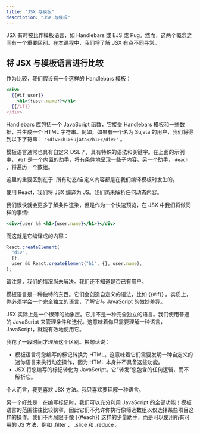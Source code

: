 ```yaml
---
title: "JSX 与模板"
description: "JSX 与模板"
---
```


JSX 有时被比作模板语言，如 Handlebars 或 EJS 或 Pug。然而，这两个概念之间有一个重要区别。在本课程中，我们将了解 JSX 有点不同寻常。

## 将 JSX 与模板语言进行比较

作为比较，我们假设有一个这样的 Handlebars 模板：

```jsx
<div>
  {{#if user}}
    <h1>{{user.name}}</h1>
  {{/if}}
</div>
```

Handlebars 库包括一个 JavaScript 函数，它接受 Handlebars 模板和一些数据，并生成一个 HTML 字符串。例如，如果有一个名为 Sujata 的用户，我们将得到以下字符串： `"<div><h1>Sujata</h1></div>"` 。

模板语言通常也具有自定义 DSL？，具有特殊的语法和关键字。在上面的示例中， `#if` 是一个内置的助手，将有条件地呈现一些子内容。另一个助手， `#each` ，将遍历一个数组。

这里的重要区别在于: 所有动态/自定义内容都是在我们编译模板时发生的。

使用 React，我们将 JSX 编译为 JS。我们尚未解析任何动态内容。

我们很快就会更多了解条件渲染，但是作为一个快速预览，在 JSX 中我们将做同样的事情:

```jsx
<div>{user && <h1>{user.name}</h1>}</div>
```

而这就是它编译成的内容：

```js
React.createElement(
  "div",
  {},
  user && React.createElement("h1", {}, user.name),
);
```

请注意，我们的情况尚未解决。我们还不知道是否已有用户。

模板语言是一种独特的东西。它们会创造自定义的语法，比如 \{\{\#if\}\} 。实质上，你必须学会一个完全独立的语言，了解它与 JavaScript 的微妙差异。

JSX 实际上是一个很薄的抽象层。它并不是一种完全独立的语言。我们使用普通的 JavaScript 来管理条件和迭代。这意味着你只需要理解一种语言，JavaScript，就能有效地使用它。

我花了一段时间才理解这个区别。换句话说：

- 模板语言将您编写的标记转换为 HTML。这意味着它们需要发明一种自定义的迷你语言来执行动态操作，因为 HTML 本身并不具备这些功能。
- JSX 将您编写的标记转化为 JavaScript。它“转发”您包含的任何逻辑，而不解析它。

个人而言，我更喜欢 JSX 方法。我只喜欢要理解一种语言。

另一个好处是：在编写标记时，我们可以充分利用 JavaScript 的全部功能！模板语言的范围往往比较狭窄，因此它们不允许你执行像筛选数组以仅选择某些项目这样的操作。我们不再局限于像 \{\{\#each\}\} 这样的少量助手，而是可以使用所有可用的 JS 方法，例如 .filter 、 .slice 和 .reduce 。
